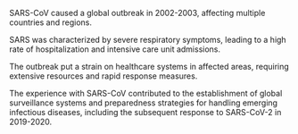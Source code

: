 SARS-CoV caused a global outbreak in 2002-2003, affecting multiple countries and regions.

SARS was characterized by severe respiratory symptoms, leading to a high rate of hospitalization and intensive care unit admissions.

The outbreak put a strain on healthcare systems in affected areas, requiring extensive resources and rapid response measures.

The experience with SARS-CoV contributed to the establishment of global surveillance systems and preparedness strategies for handling emerging infectious diseases, including the subsequent response to SARS-CoV-2 in 2019-2020.
